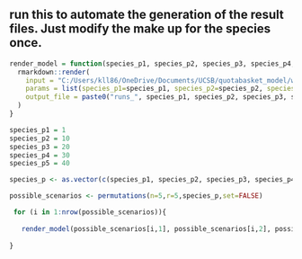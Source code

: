 ## run this to automate the generation of the result files. Just modify the make up for the species once.

```r

render_model = function(species_p1, species_p2, species_p3, species_p4, species_p5) {
  rmarkdown::render(
    input = "C:/Users/kll86/OneDrive/Documents/UCSB/quotabasket_model/working_model/auto_model_defaults_price.Rmd", # What's the input file to render?
    params = list(species_p1=species_p1, species_p2=species_p2, species_p3=species_p3, species_p4=species_p4, species_p5=species_p5), # What are the parameters?
    output_file = paste0("runs_", species_p1, species_p2, species_p3, species_p4, species_p5, "_mix .html") # What should I name the output file?
  )
}

species_p1 = 1
species_p2 = 10
species_p3 = 20
species_p4 = 30
species_p5 = 40

species_p <- as.vector(c(species_p1, species_p2, species_p3, species_p4, species_p5))

possible_scenarios <- permutations(n=5,r=5,species_p,set=FALSE)

 for (i in 1:nrow(possible_scenarios)){
   
   render_model(possible_scenarios[i,1], possible_scenarios[i,2], possible_scenarios[i,3], possible_scenarios[i,4], possible_scenarios[i,5])
   
}

```
